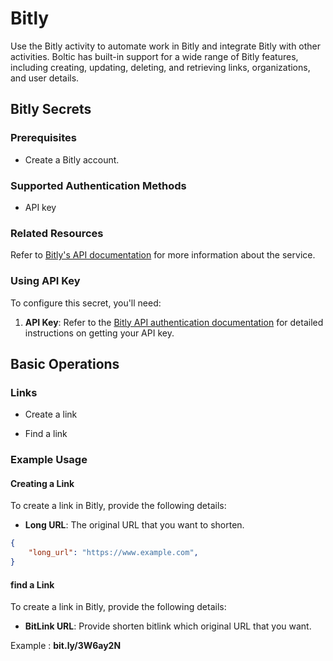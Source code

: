 # Bitly

Use the Bitly activity to automate work in Bitly and integrate Bitly with other activities. Boltic has built-in support for a wide range of Bitly features, including creating, updating, deleting, and retrieving links, organizations, and user details.

## Bitly Secrets

### Prerequisites

- Create a Bitly account.

### Supported Authentication Methods

- API key

### Related Resources

Refer to [Bitly's API documentation](https://dev.bitly.com/docs/getting-started/authentication/) for more information about the service.

### Using API Key

To configure this secret, you'll need:

1. **API Key**: Refer to the [Bitly API authentication documentation](https://dev.bitly.com/docs/getting-started/authentication/) for detailed instructions on getting your API key.

## Basic Operations

### Links
- Create a link

- Find a link

### Example Usage

#### Creating a Link

To create a link in Bitly, provide the following details:
- **Long URL**: The original URL that you want to shorten.

```json
{
    "long_url": "https://www.example.com",
}

```
#### find a Link

To create a link in Bitly, provide the following details:
- **BitLink URL**: Provide shorten bitlink which original URL that you want.

Example : **bit.ly/3W6ay2N**